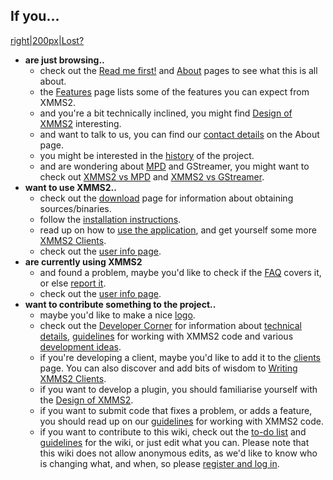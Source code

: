 == If you... ==
[[image:Lost signpost cropped.jpg|right|200px|Lost?]]

* '''are just browsing..'''
** check out the [[Read me first!]] and [[About]] pages to see what this is all about.
** the [[Features]] page lists some of the features you can expect from XMMS2.
** and you're a bit technically inclined, you might find [[Design of XMMS2]] interesting.
** and want to talk to us, you can find our [[About#Contact_info | contact details]] on the About page.
** you might be interested in the [[History | history]] of the project.
** and are wondering about [http://musicpd.org MPD] and GStreamer, you might want to check out [[XMMS2 vs MPD]] and [[XMMS2 vs GStreamer]].
* '''want to use XMMS2..'''
** check out the [[Download XMMS2 | download]] page for information about obtaining sources/binaries.
** follow the [[Install instructions | installation instructions]].
** read up on how to [[Using the application | use the application]], and get yourself some more [[XMMS2 Clients]].
** check out the [[Users | user info page]].
* '''are currently using XMMS2'''
** and found a problem, maybe you'd like to check if the [[FAQ]] covers it, or else [[Reporting bugs | report it]].
** check out the [[Users | user info page]].
* '''want to contribute something to the project..'''
** maybe you'd like to make a nice [[Logo | logo]].
** check out the [[Developer Corner]] for information about [[Developer Corner#XMMS2_Technical_Details | technical details]], [[Developer Corner#Code.._and_bugs.21 | guidelines]] for working with XMMS2 code and various [[Developer Corner#Ideas | development ideas]].
** if you're developing a client, maybe you'd like to add it to the [[XMMS2 Clients | clients]] page. You can also discover and add bits of wisdom to [[Writing XMMS2 Clients]].
** if you want to develop a plugin, you should familiarise yourself with the [[Design of XMMS2]].
** if you want to submit code that fixes a problem, or adds a feature, you should read up on our [[Developer Corner#Code.._and_bugs.21 | guidelines]] for working with XMMS2 code.
** if you want to contribute to this wiki, check out the [[XMMS2:Wikitodo | to-do list]] and [[XMMS2:Wikiguidelines | guidelines]] for the wiki, or just edit what you can. Please note that this wiki does not allow anonymous edits, as we'd like to know who is changing what, and when, so please [[Special:Userlogin | register and log in]].